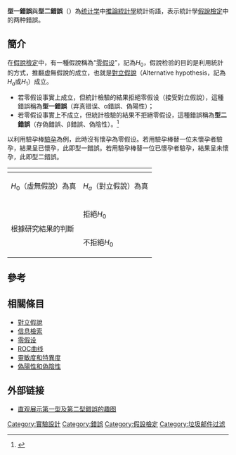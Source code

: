 {{NoteTA
|G1=Math
|1=zh-cn:第一类; zh-tw:第一型; zh-tw:型一;
|2=zh-cn:第二类; zh-hk:第二型; zh-tw:型二;
|3=zh-cn:检验; zh-hk:檢驗; zh-tw:檢定;
|4=zh-cn:信息; zh-tw:資訊;
}}
{{Expand English|Type I and type II errors}}
'''型一錯誤'''與'''型二錯誤'''（{{lang-en|Type I error & Type II error}}）為[[统计学|统计学]]中[[推論統計學|推論統計學]]統計術語，表示統計學[[假說檢定|假說檢定]]中的两种錯誤。

== 簡介 ==
在[[假說檢定|假說檢定]]中，有一種假說稱為“[[零假设|零假设]]”，記為<math>H_0</math>，假說检验的目的是利用統計的方式，推翻虛無假說的成立，也就是[[對立假說|對立假說]]（Alternative hypothesis，記為<math>H_a</math>或<math>H_1</math>）成立。

* 若零假设事實上成立，但統計檢驗的結果拒絕零假设（接受對立假說），這種錯誤稱為'''型一錯誤'''（弃真错误、α錯誤、偽陽性）；
* 若零假设事實上不成立，但統計檢驗的結果不拒絕零假设，這種錯誤稱為'''型二錯誤'''（存偽錯誤、β錯誤、偽陰性）。<ref>{{cite web |url=http://myweb.nutn.edu.tw/~hycheng/Ecodicourse/type2error.htm |title=型一錯誤  型二錯誤 |first=ayo |last=cheng |work=myweb.nutn.edu.tw |access-date=2012-02-10 |archive-url=https://web.archive.org/web/20111216170752/http://myweb.nutn.edu.tw/~hycheng/Ecodicourse/type2error.htm |archive-date=2011-12-16 |dead-url=yes }}</ref>

以利用驗孕棒[[妊娠試驗|驗孕]]為例，此時沒有懷孕為零假设。若用驗孕棒替一位未懷孕者驗孕，結果呈已懷孕，此即型一錯誤。若用驗孕棒替一位已懷孕者驗孕，結果呈未懷孕，此即型二錯誤。

{| class="wikitable" style="text-align: center;"
! rowspan="2" colspan="2" | 
! colspan="2" | 真實情況
|-
| <math>H_0</math>（虛無假說）為真
| <math>H_a</math>（對立假說）為真
|-
! rowspan="2" | 根據研究結果的判斷
| 拒絕<math>H_0</math>
| 錯誤判斷<br/>（'''偽陽性'''、'''型一錯誤'''）<br/>發生機率α（[[显著性差异|顯著水準]]）
| 正確判斷<br/>發生機率1-β（[[檢定力|檢定力]]）
|-
| 不拒絕<math>H_0</math>
| 正確判斷<br/>發生機率1-α
| 錯誤判斷<br/>（'''偽陰性'''、'''型二錯誤'''）<br/>發生機率β
|}

== 參考 ==
{{reflist}}

== 相關條目 ==
*[[對立假說|對立假說]]
*[[信息檢索|信息檢索]]
*[[零假设|零假设]]
*[[ROC曲线|ROC曲线]]
*[[靈敏度和特異度|靈敏度和特異度]]
*[[偽陽性和偽陰性|偽陽性和偽陰性]]

== 外部链接 ==
* [https://effectsizefaq.com/2010/05/31/i-always-get-confused-about-type-i-and-ii-errors-can-you-show-me-something-to-help-me-remember-the-difference/ 直观展示第一型及第二型錯誤的趣图] {{Wayback|url=https://effectsizefaq.com/2010/05/31/i-always-get-confused-about-type-i-and-ii-errors-can-you-show-me-something-to-help-me-remember-the-difference/ |date=20180512072108 }}

{{統計學}}


[[Category:實驗設計|Category:實驗設計]]
[[Category:錯誤|Category:錯誤]]
[[Category:假設檢定|Category:假設檢定]]
[[Category:垃圾邮件过滤|Category:垃圾邮件过滤]]